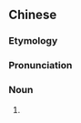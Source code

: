 {{also|精神儿}}
==Chinese==
{{zh-forms|s=精神儿|type=21}}

===Etymology===
{{zh-compound|精神|兒|[[spirit]]|''diminutive suffix''}}

===Pronunciation===
{{zh-pron
|m=jīngshénr
|cat=n
}}

===Noun===
{{zh-noun}}

# {{zh-erhua form of}}